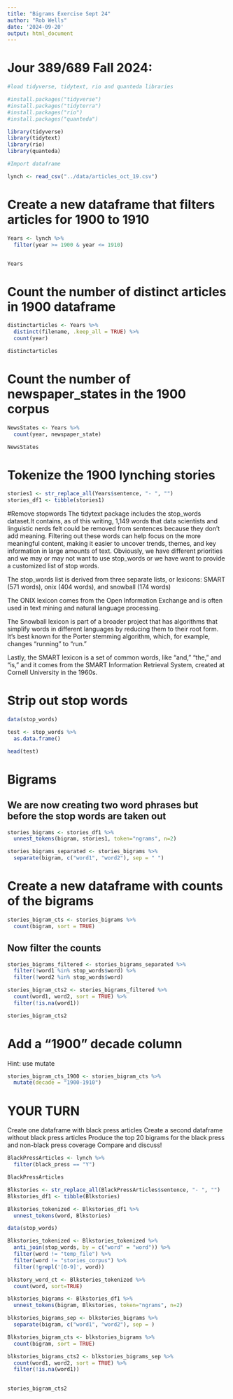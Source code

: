 ```yaml
---
title: "Bigrams Exercise Sept 24"
author: "Rob Wells"
date: '2024-09-20'
output: html_document
---
```


# Jour 389/689 Fall 2024:

```r
#load tidyverse, tidytext, rio and quanteda libraries

#install.packages("tidyverse")
#install.packages("tidyterra")
#install.packages("rio")
#install.packages("quanteda")

library(tidyverse)
library(tidytext)
library(rio)
library(quanteda)

```

```r
#Import dataframe 

lynch <- read_csv("../data/articles_oct_19.csv")

```

# Create a new dataframe that filters articles for 1900 to 1910

```r

Years <- lynch %>% 
  filter(year >= 1900 & year <= 1910)


Years


```

# Count the number of distinct articles in 1900 dataframe

```r

distinctarticles <- Years %>%
  distinct(filename, .keep_all = TRUE) %>% 
  count(year)

distinctarticles

```

# Count the number of newspaper_states in the 1900 corpus

```r

NewsStates <- Years %>%
  count(year, newspaper_state)

NewsStates


```

# Tokenize the 1900 lynching stories

```r

stories1 <- str_replace_all(Years$sentence, "- ", "")
stories_df1 <- tibble(stories1)


```

#Remove stopwords The tidytext package includes the stop_words dataset.It contains, as of this writing, 1,149 words that data scientists and linguistic nerds felt could be removed from sentences because they don't add meaning. Filtering out these words can help focus on the more meaningful content, making it easier to uncover trends, themes, and key information in large amounts of text. Obviously, we have different priorities and we may or may not want to use stop_words or we have want to provide a customized list of stop words.

The stop_words list is derived from three separate lists, or lexicons: SMART (571 words), onix (404 words), and snowball (174 words)

The ONIX lexicon comes from the Open Information Exchange and is often used in text mining and natural language processing.

The Snowball lexicon is part of a broader project that has algorithms that simplify words in different languages by reducing them to their root form. It's best known for the Porter stemming algorithm, which, for example, changes "running" to "run."

Lastly, the SMART lexicon is a set of common words, like "and," "the," and "is," and it comes from the SMART Information Retrieval System, created at Cornell University in the 1960s.

# Strip out stop words

```r

data(stop_words)

test <- stop_words %>% 
  as.data.frame()

head(test)


```

# Bigrams

## We are now creating two word phrases but before the stop words are taken out

```r
stories_bigrams <- stories_df1 %>%
  unnest_tokens(bigram, stories1, token="ngrams", n=2)

stories_bigrams_separated <- stories_bigrams %>%
  separate(bigram, c("word1", "word2"), sep = " ")
```

# Create a new dataframe with counts of the bigrams

```r

stories_bigram_cts <- stories_bigrams %>%
  count(bigram, sort = TRUE)

```

## Now filter the counts

```r

stories_bigrams_filtered <- stories_bigrams_separated %>%
  filter(!word1 %in% stop_words$word) %>%
  filter(!word2 %in% stop_words$word)

stories_bigram_cts2 <- stories_bigrams_filtered %>%
  count(word1, word2, sort = TRUE) %>% 
  filter(!is.na(word1))

stories_bigram_cts2
```

# Add a "1900" decade column

Hint: use mutate

```r
stories_bigram_cts_1900 <- stories_bigram_cts %>% 
  mutate(decade = "1900-1910")

```

# YOUR TURN

Create one dataframe with black press articles Create a second dataframe without black press articles Produce the top 20 bigrams for the black press and non-black press coverage Compare and discuss!

```r

BlackPressArticles <- lynch %>% 
  filter(black_press == "Y")

BlackPressArticles

```

```r

Blkstories <- str_replace_all(BlackPressArticles$sentence, "- ", "")
Blkstories_df1 <- tibble(Blkstories)

```

```r
Blkstories_tokenized <- Blkstories_df1 %>%
  unnest_tokens(word, Blkstories)


```

```r

data(stop_words)

Blkstories_tokenized <- Blkstories_tokenized %>%
  anti_join(stop_words, by = c("word" = "word")) %>%
  filter(word != "temp_file") %>%
  filter(word != "stories_corpus") %>%
  filter(!grepl('[0-9]', word))


```

```r

blkstory_word_ct <- Blkstories_tokenized %>%
  count(word, sort=TRUE)

```

```r

blkstories_bigrams <- Blkstories_df1 %>%
  unnest_tokens(bigram, Blkstories, token="ngrams", n=2)


```

```r

blkstories_bigrams_sep <- blkstories_bigrams %>% 
  separate(bigram, c("word1", "word2"), sep = )


```

```r

Blkstories_bigram_cts <- blkstories_bigrams %>% 
  count(bigram, sort = TRUE)


```

```r

blkstories_bigrams_cts2 <- blkstories_bigrams_sep %>%
  count(word1, word2, sort = TRUE) %>% 
  filter(!is.na(word1))
  

stories_bigram_cts2


```
